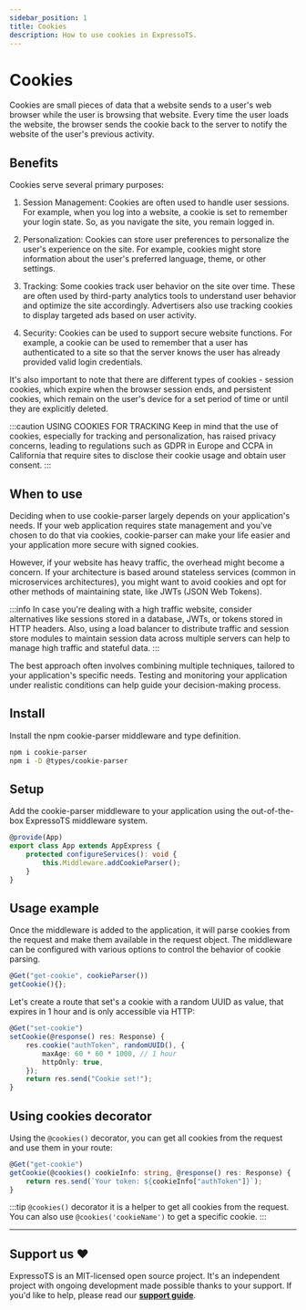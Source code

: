 ```yaml
---
sidebar_position: 1
title: Cookies
description: How to use cookies in ExpressoTS.
---
```


# Cookies

Cookies are small pieces of data that a website sends to a user's web browser while the user is browsing that website. Every time the user loads the website, the browser sends the cookie back to the server to notify the website of the user's previous activity.

## Benefits

Cookies serve several primary purposes:

1. Session Management:
   Cookies are often used to handle user sessions. For example, when you log into a website, a cookie is set to remember your login state. So, as you navigate the site, you remain logged in.

2. Personalization:
   Cookies can store user preferences to personalize the user's experience on the site. For example, cookies might store information about the user's preferred language, theme, or other settings.

3. Tracking:
   Some cookies track user behavior on the site over time. These are often used by third-party analytics tools to understand user behavior and optimize the site accordingly. Advertisers also use tracking cookies to display targeted ads based on user activity.

4. Security:
   Cookies can be used to support secure website functions. For example, a cookie can be used to remember that a user has authenticated to a site so that the server knows the user has already provided valid login credentials.

It's also important to note that there are different types of cookies - session cookies, which expire when the browser session ends, and persistent cookies, which remain on the user's device for a set period of time or until they are explicitly deleted.

:::caution USING COOKIES FOR TRACKING
Keep in mind that the use of cookies, especially for tracking and personalization, has raised privacy concerns, leading to regulations such as GDPR in Europe and CCPA in California that require sites to disclose their cookie usage and obtain user consent.
:::

## When to use

Deciding when to use cookie-parser largely depends on your application's needs. If your web application requires state management and you've chosen to do that via cookies, cookie-parser can make your life easier and your application more secure with signed cookies.

However, if your website has heavy traffic, the overhead might become a concern. If your architecture is based around stateless services (common in microservices architectures), you might want to avoid cookies and opt for other methods of maintaining state, like JWTs (JSON Web Tokens).

:::info
In case you're dealing with a high traffic website, consider alternatives like sessions stored in a database, JWTs, or tokens stored in HTTP headers. Also, using a load balancer to distribute traffic and session store modules to maintain session data across multiple servers can help to manage high traffic and stateful data.
:::

The best approach often involves combining multiple techniques, tailored to your application's specific needs. Testing and monitoring your application under realistic conditions can help guide your decision-making process.

## Install

Install the npm cookie-parser middleware and type definition.

```bash
npm i cookie-parser
npm i -D @types/cookie-parser
```

## Setup

Add the cookie-parser middleware to your application using the out-of-the-box ExpressoTS middleware system.

```typescript
@provide(App)
export class App extends AppExpress {
    protected configureServices(): void {
        this.Middleware.addCookieParser();
    }
}
```

## Usage example

Once the middleware is added to the application, it will parse cookies from the request and make them available in the request object. The middleware can be configured with various options to control the behavior of cookie parsing.

```typescript
@Get("get-cookie", cookieParser())
getCookie(){};
```

Let's create a route that set's a cookie with a random UUID as value, that expires in 1 hour and is only accessible via HTTP:

```typescript
@Get("set-cookie")
setCookie(@response() res: Response) {
    res.cookie("authToken", randomUUID(), {
        maxAge: 60 * 60 * 1000, // 1 hour
        httpOnly: true,
    });
    return res.send("Cookie set!");
}
```

## Using cookies decorator

Using the `@cookies()` decorator, you can get all cookies from the request and use them in your route:

```typescript title="Create a route that gets the cookie and returns the value"
@Get("get-cookie")
getCookie(@cookies() cookieInfo: string, @response() res: Response) {
    return res.send(`Your token: ${cookieInfo["authToken"]}`);
}
```

:::tip
`@cookies()` decorator it is a helper to get all cookies from the request. You can also use `@cookies('cookieName')` to get a specific cookie.
:::

---

## Support us ❤️

ExpressoTS is an MIT-licensed open source project. It's an independent project with ongoing development made possible thanks to your support.
If you'd like to help, please read our **[support guide](../support-us.mdx)**.
